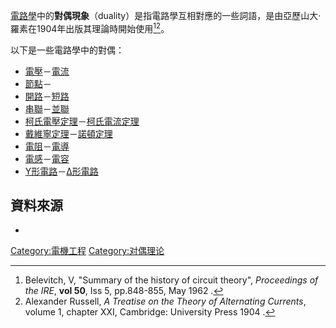 {{multiple issues|
{{citation style|time=2017-04-03T09:47:28+00:00}}
{{expand|time=2017-04-03T09:47:28+00:00}}
{{expert|time=2017-04-03T09:47:28+00:00}}
{{onesource|time=2017-04-03T09:47:28+00:00}}
}}
[[電路學|電路學]]中的'''對偶現象'''（duality）是指電路學互相對應的一些詞語，是由亞歷山大·羅素在1904年出版其理論時開始使用<ref>Belevitch, V, "Summary of the history of circuit theory", ''Proceedings of the IRE'', '''vol 50''', Iss 5, pp.848-855, May 1962 {{doi|10.1109/JRPROC.1962.288301}}.</ref><ref>Alexander Russell, ''A Treatise on the Theory of Alternating Currents'', volume 1, chapter XXI, Cambridge: University Press 1904 {{OCLC|264936988}}.</ref>。

以下是一些電路學中的對偶：
*[[電壓|電壓]]－[[電流|電流]]
*[[结点_(电路)|節點]]－{{le|環路分析|Mesh analysis|環路}}
*[[開路|開路]]－[[短路|短路]]
*[[串聯|串聯]]－[[並聯|並聯]]
*[[柯氏電壓定理|柯氏電壓定理]]－[[柯氏電流定理|柯氏電流定理]]
*[[戴維寧定理|戴維寧定理]]－[[諾頓定理|諾頓定理]]
*[[電阻|電阻]]－[[電導|電導]]
*[[電感|電感]]－[[電容|電容]]
*[[三相電#星形接法|Y形電路]]－[[三相電#三角形接法|Δ形電路]]

== 資料來源 ==
*{{cite book|author=洪勤溪|title=工程電路學|location=台北,臺灣|publisher=安良出版社|page=2-29頁|year=1982年|language=zh-hant}}

[[Category:電機工程|Category:電機工程]]
[[Category:对偶理论|Category:对偶理论]]